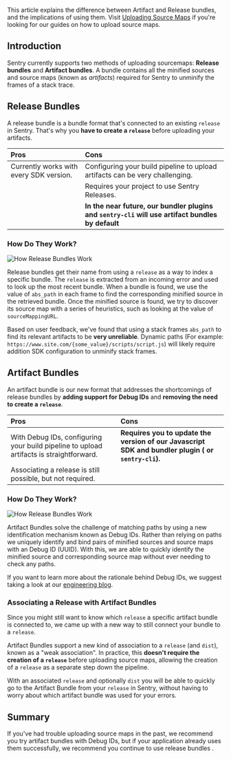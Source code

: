 This article explains the difference between Artifact and Release bundles, and the implications of using them. Visit [Uploading Source Maps](/platforms/javascript/guides/react/sourcemaps/uploading/) if you're looking for our guides on how to upload source maps.

## Introduction

Sentry currently supports two methods of uploading sourcemaps: **Release bundles** and **Artifact bundles**. A bundle contains all the minified sources and source maps (known as _artifacts_) required for Sentry to unminify the frames of a stack trace.

## Release Bundles

A release bundle is a bundle format that's connected to an existing `release` in Sentry. That's why you **have to create a `release`** before uploading your artifacts.

| Pros                                    | Cons                                                                                              |
| :-------------------------------------- | :------------------------------------------------------------------------------------------------ |
| Currently works with every SDK version. | Configuring your build pipeline to upload artifacts can be very challenging.                      |
|                                         | Requires your project to use Sentry Releases.                                                     |
|                                         | **In the near future, our bundler plugins and `sentry-cli` will use artifact bundles by default** |

### How Do They Work?

![How Release Bundles Work](release-bundle.png)

Release bundles get their name from using a `release` as a way to index a specific bundle. The `release` is extracted from an incoming error and used to look up the most recent bundle. When a bundle is found, we use the value of `abs_path` in each frame to find the corresponding minified source in the retrieved bundle. Once the minified source is found, we try to discover its source map with a series of heuristics, such as looking at the value of `sourceMappingURL`.

Based on user feedback, we've found that using a stack frames `abs_path` to find its relevant artifacts to be **very unreliable**. Dynamic paths (For example: `https://www.site.com/{some_value}/scripts/script.js`) will likely require addition SDK configuration to unminify stack frames.

## Artifact Bundles

An artifact bundle is our new format that addresses the shortcomings of release bundles by **adding support for Debug IDs** and **removing the need to create a `release`**.

| Pros                                                                                    | Cons                                                                                                |
| :-------------------------------------------------------------------------------------- | :-------------------------------------------------------------------------------------------------- |
| With Debug IDs, configuring your build pipeline to upload artifacts is straightforward. | **Requires you to update the version of our Javascript SDK and bundler plugin ( or `sentry-cli`).** |
| Associating a release is still possible, but not required.                              |                                                                                                     |

### How Do They Work?

![How Release Bundles Work](artifact-bundle.png)

Artifact Bundles solve the challenge of matching paths by using a new identification mechanism known as Debug IDs. Rather than relying on paths we uniquely identify and bind pairs of minified sources and source maps with an Debug ID (UUID). With this, we are able to quickly identify the minified source and corresponding source map without ever needing to check any paths.

<Note>

If you want to learn more about the rationale behind Debug IDs, we suggest taking a look at our [engineering blog](https://sentry.engineering/blog/the-case-for-debug-ids).

</Note>

### Associating a Release with Artifact Bundles

Since you might still want to know which `release` a specific artifact bundle is connected to, we came up with a new way to still connect your bundle to a `release`.

Artifact Bundles support a new kind of association to a `release` (and `dist`), known as a "weak association". In practice, this **doesn't require the creation of a `release`** before uploading source maps, allowing the creation of a `release` as a separate step down the pipeline.

With an associated `release` and optionally `dist` you will be able to quickly go to the Artifact Bundle from your `release` in Sentry, without having to worry about which artifact bundle was used for your errors.

## Summary

If you've had trouble uploading source maps in the past, we recommend you try artifact bundles with Debug IDs, but if your application already uses them successfully, we recommend you continue to use release bundles .
